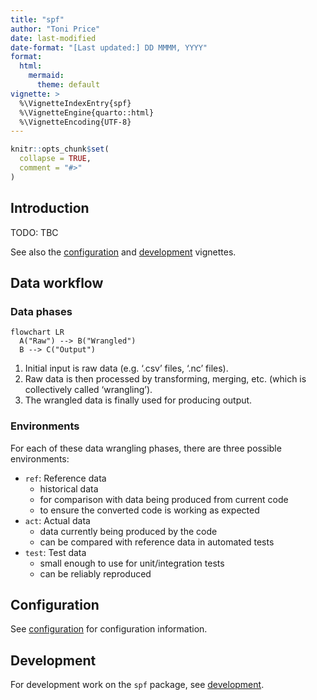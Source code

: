 ```yaml
---
title: "spf"
author: "Toni Price"
date: last-modified
date-format: "[Last updated:] DD MMMM, YYYY"
format: 
  html:
    mermaid: 
      theme: default
vignette: >
  %\VignetteIndexEntry{spf}
  %\VignetteEngine{quarto::html}
  %\VignetteEncoding{UTF-8}
---
```


```r
knitr::opts_chunk$set(
  collapse = TRUE,
  comment = "#>"
)
```

~~~{=comment}
```r
library(spf)
```
~~~

## Introduction

TODO: TBC

See also the [configuration](config.html) and [development](development.html)
vignettes.

## Data workflow

### Data phases

```mermaid
flowchart LR
  A("Raw") --> B("Wrangled")
  B --> C("Output")
```

1. Initial input is raw data (e.g. '.csv' files, '.nc' files).
2. Raw data is then processed by transforming, merging, etc. (which is
collectively called 'wrangling').
3. The wrangled data is finally used for producing output.

### Environments

For each of these data wrangling phases, there are three possible environments:

- `ref`: Reference data
  - historical data
  - for comparison with data being produced from current code
  - to ensure the converted code is working as expected

- `act`: Actual data
  - data currently being produced by the code
  - can be compared with reference data in automated tests

- `test`: Test data
  - small enough to use for unit/integration tests
  - can be reliably reproduced

## Configuration

See [configuration](config.html) for configuration information.

## Development

For development work on the `spf` package, see [development](development.html).
